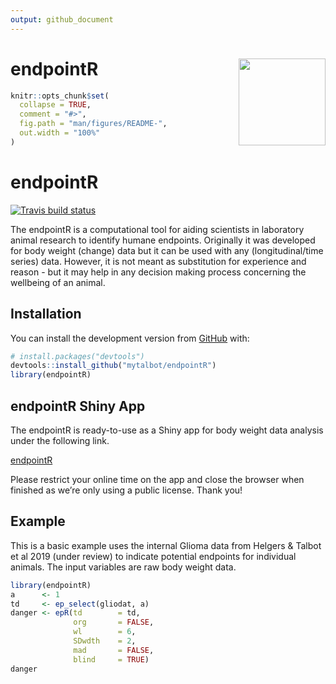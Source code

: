 ```yaml
---
output: github_document
---
```


<!-- README.md is generated from README.Rmd. Please edit that file -->

# endpointR <img src="https://talbotsr.com/endpointR/logo.png" align="right" height="139" />


```r
knitr::opts_chunk$set(
  collapse = TRUE,
  comment = "#>",
  fig.path = "man/figures/README-",
  out.width = "100%"
)
```
# endpointR

<!-- badges: start -->
[![Travis build status](https://travis-ci.org/mytalbot/endpointR.svg?branch=master)](https://travis-ci.org/r-lib/usethis)
<!-- badges: end -->


The endpointR is a computational tool for aiding scientists in laboratory animal research to identify humane endpoints. Originally it was developed for body weight (change) data but it can be used with any (longitudinal/time series) data. However, it is not meant as substitution for experience and reason - but it may help in any decision making process concerning the wellbeing of an animal.

## Installation
You can install the development version from [GitHub](https://github.com/) with:

``` r
# install.packages("devtools")
devtools::install_github("mytalbot/endpointR")
library(endpointR)
```

## endpointR Shiny App
The endpointR is ready-to-use as a Shiny app for body weight data analysis under the following link.

[endpointR](https://calliope.shinyapps.io/endpointer/)

Please restrict your online time on the app and close the browser when finished as we're only using a public license.
Thank you!


## Example

This is a basic example uses the internal Glioma data from Helgers & Talbot et al 2019 (under review) to indicate potential endpoints for individual animals. The input variables are raw body weight data.

```r
library(endpointR)
a      <- 1
td     <- ep_select(gliodat, a) 
danger <- epR(td        = td,
              org       = FALSE,
              wl        = 6,
              SDwdth    = 2,
              mad       = FALSE,
              blind     = TRUE)
danger
```
